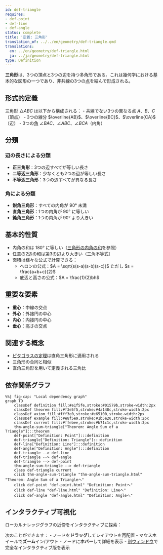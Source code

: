 ```yaml
---
id: def-triangle
requires:
- def-point
- def-line
- def-angle
status: complete
title: '定義: 三角形'
translation_of: ../../en/geometry/def-triangle.qmd
translations:
  en: ../en/geometry/def-triangle.html
  ja: ../ja/geometry/def-triangle.html
type: Definition
---
```


**三角形**は、3つの頂点と3つの辺を持つ多角形である。これは幾何学における基本的な図形の一つであり、非共線の3つの[点](def-point.qmd)を結んで形成される。

## 形式的定義

三角形 $\triangle ABC$ は以下から構成される：
- 共線でない3つの異なる点 $A$、$B$、$C$（頂点）
- 3つの線分 $\overline{AB}$、$\overline{BC}$、$\overline{CA}$（辺）
- 3つの[角](def-angle.qmd) $\angle BAC$、$\angle ABC$、$\angle BCA$（内角）

## 分類

### 辺の長さによる分類
- **正三角形**：3つの辺すべてが等しい長さ
- **二等辺三角形**：少なくとも2つの辺が等しい長さ
- **不等辺三角形**：3つの辺すべてが異なる長さ

### 角による分類
- **鋭角三角形**：すべての内角が $90°$ 未満
- **直角三角形**：1つの内角が $90°$ に等しい
- **鈍角三角形**：1つの内角が $90°$ より大きい

## 基本的性質

- 内角の和は $180°$ に等しい（[三角形の内角の和](thm-angle-sum-triangle.qmd)を参照）
- 任意の2辺の和は第3の辺より大きい（三角不等式）
- 面積は様々な公式で計算できる：
  - ヘロンの公式：$A = \sqrt{s(s-a)(s-b)(s-c)}$ ただし $s = \frac{a+b+c}{2}$
  - 底辺と高さの公式：$A = \frac{1}{2}bh$

## 重要な要素

- **重心**：中線の交点
- **外心**：外接円の中心
- **内心**：内接円の中心
- **垂心**：高さの交点

## 関連する概念

- [ピタゴラスの定理](thm-pythagorean.qmd)は直角三角形に適用される
- 三角形の合同と相似
- 直角三角形を用いて定義される三角比

## 依存関係グラフ

```mermaid
%%| fig-cap: "Local dependency graph"
graph TD
    classDef definition fill:#e1f5fe,stroke:#01579b,stroke-width:2px
    classDef theorem fill:#f3e5f5,stroke:#4a148c,stroke-width:2px
    classDef axiom fill:#fff3e0,stroke:#e65100,stroke-width:2px
    classDef example fill:#e8f5e9,stroke:#1b5e20,stroke-width:2px
    classDef current fill:#ffebee,stroke:#b71c1c,stroke-width:3px
    thm-angle-sum-triangle["Theorem: Angle Sum of a Triangle"]:::theorem
    def-point["Definition: Point"]:::definition
    def-triangle["Definition: Triangle"]:::definition
    def-line["Definition: Line"]:::definition
    def-angle["Definition: Angle"]:::definition
    def-triangle --> def-line
    def-triangle --> def-angle
    def-triangle --> def-point
    thm-angle-sum-triangle --> def-triangle
    class def-triangle current
    click thm-angle-sum-triangle "thm-angle-sum-triangle.html" "Theorem: Angle Sum of a Triangleへ"
    click def-point "def-point.html" "Definition: Pointへ"
    click def-line "def-line.html" "Definition: Lineへ"
    click def-angle "def-angle.html" "Definition: Angleへ"
```

## インタラクティブ可視化

ローカルナレッジグラフの近傍をインタラクティブに探索：

::: {.graph-viz data-id="def-triangle" data-width="700" data-height="500"}
:::

次のことができます：
- ノードを**ドラッグ**してレイアウトを再配置
- マウスホイールで**ズーム**イン/アウト
- ノードに**ホバー**して詳細を表示
- [別ウィンドウ](../../output/interactive/def-triangle.html){target="_blank"}で完全なインタラクティブ版を表示
